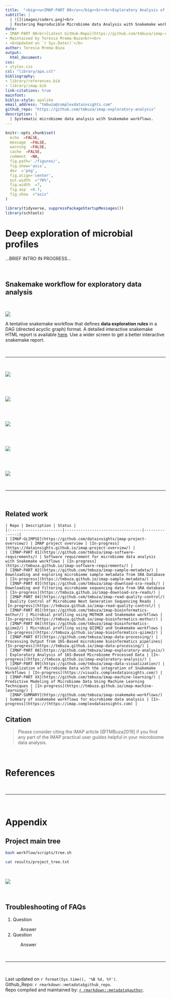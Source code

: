 ```yaml
---
title:  "<big><u>IMAP-PART 08</u></big><br><br>Exploratory Analysis of 16S-Based Microbial Profiles<br><br>"
subtitle: |
  | ![](images/coders.png)<br>
  | Fostering Reproducible Microbiome data Analysis with Snakemake workflow
date:
- IMAP-PART 08<br>[Latest GitHub-Repo](https://github.com/tmbuza/imap-exploratory-analysis/)<br>
- Maintained by Teresia Mrema-Buza<br><br>
- <b>Updated on `r Sys.Date()`</b>
author: Teresia Mrema-Buza
output: 
  html_document: 
css:
- styles.css
csl: "library/apa.csl"
bibliography:
- library/references.bib
- library/imap.bib
link-citations: true
mainfont:
biblio-style: apalike
email_address: "tmbuza@complexdatainsights.com"
github_repo: "https://github.com/tmbuza/imap-exploratory-analysis"
description: |
  | Systematic microbiome data analysis with Snakemake workflows.
---
```



<div id="main-container">

<link rel="preconnect" href="https://fonts.googleapis.com">
<link rel="preconnect" href="https://fonts.gstatic.com" crossorigin>
<link href="https://fonts.googleapis.com/css2?family=Anton" rel="stylesheet">
<link href="https://fonts.googleapis.com/css2?family=Roboto:wght@100;300;400;500;700,900&display=swap" rel="stylesheet">
<link href="https://fonts.googleapis.com/css2?family=Oswald:wght@300;400;700&display=swap" rel="stylesheet">
<link href="https://fonts.googleapis.com/css2?family=Merriweather:wght@300;400;700&display=swap" rel="stylesheet">
<link href="https://fonts.googleapis.com/css2?family=Montserrat:wght@100;200;300;400;700&display=swap" rel="stylesheet">

```r
knitr::opts_chunk$set(
  echo  =FALSE,
  message  =FALSE,
  warning  =FALSE,
  cache  =FALSE,
  comment  =NA,
  fig.path='./figures/',
  fig.show='asis',
  dev  ='png',
  fig.align='center',
  out.width  ="70%",
  fig.width  =7,
  fig.asp  =0.7,
  fig.show  ="asis"
)

library(tidyverse, suppressPackageStartupMessages())
library(schtools)
```

# Deep exploration of microbial profiles


...BRIEF INTRO IN PROGRESS...


<br>

## Snakemake workflow for exploratory data analysis

<br>

![](dags/rulegraph.svg)

A tentative snakemake workflow that defines **data exploration rules** in a DAG (directed acyclic graph) format. 
A detailed interactive snakemake HTML report is available [here](https://complexdatainsights.com/imap/imap-exploratory-analysis/report.html). Use a wider screen to get a better interactive snakemake report.


<br><hr width=100%><br>

![](figures/q2r_barplot.svg)

<br><br>

![](figures/q2r_heatmap.svg)


<br><br>

![](figures/q2r_jitterplot.svg)

<br><br>

![](figures/q2r_lineplot.svg)


<br><br>

![](figures/q2r_pcoa.svg)

<br><hr width=100%><br>

## Related work
```block


| Repo | Description | Status |
|:-----------------------|----------------------------------|--------------:|
| [IMAP-GLIMPSE](https://github.com/datainsights/imap-project-overview/) | IMAP project overview | [In-progress](https://datainsights.github.io/imap-project-overview/) |
| [IMAP-PART 01](https://github.com/tmbuza/imap-software-requirements/) | Software requirement for microbiome data analysis with Snakemake workflows | [In-progress](https://tmbuza.github.io/imap-software-requirements/) |
| [IMAP-PART 02](https://github.com/tmbuza/imap-sample-metadata/) | Downloading and exploring microbiome sample metadata from SRA Database | [In-progress](https://tmbuza.github.io/imap-sample-metadata/) |
| [IMAP-PART 03](https://github.com/tmbuza/imap-download-sra-reads/) | Downloading and filtering microbiome sequencing data from SRA database | [In-progress](https://tmbuza.github.io/imap-download-sra-reads/) |
| [IMAP-PART 04](https://github.com/tmbuza/imap-read-quality-control/) | Quality Control of Microbiome Next Generation Sequencing Reads | [In-progress](https://tmbuza.github.io/imap-read-quality-control/) |
| [IMAP-PART 05](https://github.com/tmbuza/imap-bioinformatics-mothur/) | Microbial profiling using MOTHUR and Snakemake workflows | [In-progress](https://tmbuza.github.io/imap-bioinformatics-mothur/) |
| [IMAP-PART 06](https://github.com/tmbuza/imap-bioinformatics-qiime2/) | Microbial profiling using QIIME2 and Snakemake workflows | [In-progress](https://tmbuza.github.io/imap-bioinformatics-qiime2/) |
| [IMAP-PART 07](https://github.com/tmbuza/imap-data-processing/) | Processing Output from 16S-Based microbiome bioinformatics pipelines| [In-progress](https://tmbuza.github.io/imap-data-processing/) |
| [IMAP-PART 08](https://github.com/tmbuza/imap-exploratory-analysis/) | Exploratory Analysis of 16S-Based Microbiome Processed Data | [In-progress](https://tmbuza.github.io/imap-exploratory-analysis/) |
| [IMAP-PART 09](https://github.com/tmbuza/imap-data-visualization/) | Visualization of Microbiome Data with the integration of Snakemake Workflows | [In-progress](https://visuals.complexdatainsights.com/) |
| [IMAP-PART XX](https://github.com/tmbuza/imap-machine-learning/) | Predictive Modeling of Microbiome Data Using Machine Learning Techniques | [In-progress](https://tmbuza.github.io/imap-machine-learning/) |
  [IMAP-SUMMARY](https://github.com/tmbuza/imap-snakemake-workflows/) | Summary of snakemake workflows for microbiome data analysis | [In-progress](https://(https://imap.complexdatainsights.com) |
```

## Citation

> Please consider citing the iMAP article [@TMBuza2019] if you find any part of the IMAP practical user guides helpful in your microbiome data analysis.

<br>

# References
::: {#refs}
:::

<br><hr width=100%><br>

# Appendix {-}

## Project main tree
```bash
bash workflow/scripts/tree.sh
```

```bash
cat results/project_tree.txt
```

<br>

![](images/smkreport/screenshot.png)

<br>


## Troubleshooting of FAQs
<ol>
  <li>Question</li>
    <ul>Answer</ul>
  <li>Question</li>
    <ul>Answer</ul>
</ol>


</div> <!-- end main-container -->

<br><hr width=100%><br>

<div id="footer">
Last updated on `r format(Sys.time(), '%B %d, %Y')`.<br>
Github_Repo: `r rmarkdown::metadata$github_repo`.<br>
Repo compiled and maintained by: [`r rmarkdown::metadata$author`](mailto:`r rmarkdown::metadata$email_address`). 
</div>


